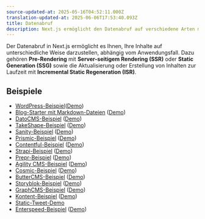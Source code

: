 ```yaml
---
source-updated-at: 2025-05-16T04:52:11.000Z
translation-updated-at: 2025-06-06T17:53:40.093Z
title: Datenabruf
description: Next.js ermöglicht den Datenabruf auf verschiedene Arten mit Pre-Rendering, Server-seitigem Rendering (SSR) oder Static-Site-Generation (SSG) sowie Incremental Static Regeneration (ISR). Erfahren Sie, wie Sie Ihre Anwendungsdaten in Next.js verwalten.
---
```


Der Datenabruf in Next.js ermöglicht es Ihnen, Ihre Inhalte auf unterschiedliche Weise darzustellen, abhängig vom Anwendungsfall. Dazu gehören **Pre-Rendering** mit **Server-seitigem Rendering (SSR)** oder **Static Generation (SSG)** sowie die Aktualisierung oder Erstellung von Inhalten zur Laufzeit mit **Incremental Static Regeneration (ISR)**.

## Beispiele

- [WordPress-Beispiel](https://github.com/vercel/next.js/tree/canary/examples/cms-wordpress)([Demo](https://next-blog-wordpress.vercel.app))
- [Blog-Starter mit Markdown-Dateien](https://github.com/vercel/next.js/tree/canary/examples/blog-starter) ([Demo](https://next-blog-starter.vercel.app/))
- [DatoCMS-Beispiel](https://github.com/vercel/next.js/tree/canary/examples/cms-datocms) ([Demo](https://next-blog-datocms.vercel.app/))
- [TakeShape-Beispiel](https://github.com/vercel/next.js/tree/canary/examples/cms-takeshape) ([Demo](https://next-blog-takeshape.vercel.app/))
- [Sanity-Beispiel](https://github.com/vercel/next.js/tree/canary/examples/cms-sanity) ([Demo](https://next-blog-sanity.vercel.app/))
- [Prismic-Beispiel](https://github.com/vercel/next.js/tree/canary/examples/cms-prismic) ([Demo](https://next-blog-prismic.vercel.app/))
- [Contentful-Beispiel](https://github.com/vercel/next.js/tree/canary/examples/cms-contentful) ([Demo](https://next-blog-contentful.vercel.app/))
- [Strapi-Beispiel](https://github.com/vercel/next.js/tree/canary/examples/cms-strapi) ([Demo](https://next-blog-strapi.vercel.app/))
- [Prepr-Beispiel](https://github.com/vercel/next.js/tree/canary/examples/cms-prepr) ([Demo](https://next-blog-prepr.vercel.app/))
- [Agility CMS-Beispiel](https://github.com/vercel/next.js/tree/canary/examples/cms-agilitycms) ([Demo](https://next-blog-agilitycms.vercel.app/))
- [Cosmic-Beispiel](https://github.com/vercel/next.js/tree/canary/examples/cms-cosmic) ([Demo](https://next-blog-cosmic.vercel.app/))
- [ButterCMS-Beispiel](https://github.com/vercel/next.js/tree/canary/examples/cms-buttercms) ([Demo](https://next-blog-buttercms.vercel.app/))
- [Storyblok-Beispiel](https://github.com/vercel/next.js/tree/canary/examples/cms-storyblok) ([Demo](https://next-blog-storyblok.vercel.app/))
- [GraphCMS-Beispiel](https://github.com/vercel/next.js/tree/canary/examples/cms-graphcms) ([Demo](https://next-blog-graphcms.vercel.app/))
- [Kontent-Beispiel](https://github.com/vercel/next.js/tree/canary/examples/cms-kontent-ai) ([Demo](https://next-blog-kontent.vercel.app/))
- [Static-Tweet-Demo](https://static-tweet.vercel.app/)
- [Enterspeed-Beispiel](https://github.com/vercel/next.js/tree/canary/examples/cms-enterspeed) ([Demo](https://next-blog-demo.enterspeed.com/))